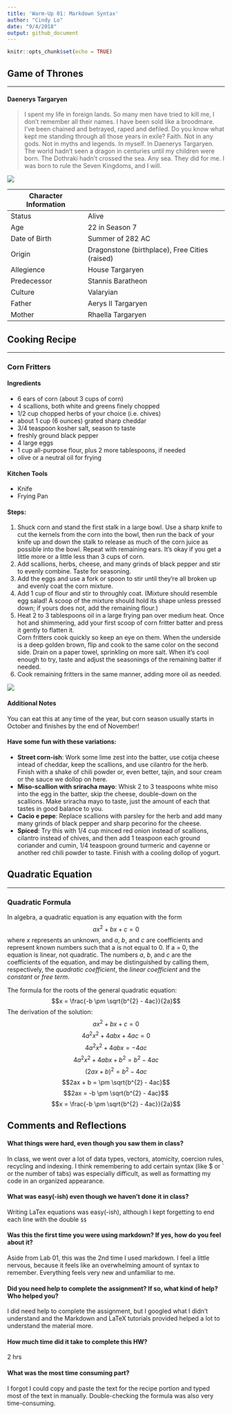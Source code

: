 ```yaml
---
title: 'Warm-Up 01: Markdown Syntax'
author: "Cindy Lo"
date: "9/4/2018"
output: github_document
---
```


```r
knitr::opts_chunk$set(echo = TRUE)
```

## Game of Thrones
***
#### Daenerys Targaryen

> I spent my life in foreign lands. So many men have tried to kill me, I don't remember all their names. I have been sold like a broodmare. I've been chained and betrayed, raped and defiled. Do you know what kept me standing through all those years in exile? Faith. Not in any gods. Not in myths and legends. In myself. In Daenerys Targaryen. The world hadn't seen a dragon in centuries until my children were born. The Dothraki hadn't crossed the sea. Any sea. They did for me. I was born to rule the Seven Kingdoms, and I will.

![](https://vignette.wikia.nocookie.net/gameofthrones/images/5/5f/Daenerys_Dragonpit.jpg/revision/latest?cb=20171015095128)

Character Information |  
------- | --------
Status  | Alive
Age | 22 in Season 7
Date of Birth | Summer of 282 AC
Origin  | Dragonstone (birthplace), Free Cities (raised)
Allegience  | House Targaryen
Predecessor | Stannis Baratheon
Culture | Valaryian
Father  | Aerys II Targaryen
Mother  | Rhaella Targaryen

## Cooking Recipe
***
### Corn Fritters

#### Ingredients
  - 6 ears of corn (about 3 cups of corn)
  - 4 scallions, both white and greens finely chopped
  - 1/2 cup chopped herbs of your choice (i.e. chives)
  - about 1 cup (6 ounces) grated sharp cheddar
  - 3/4 teaspoon kosher salt, season to taste
  - freshly ground black pepper
  - 4 large eggs
  - 1 cup all-purpose flour, plus 2 more tablespoons, if needed
  - olive or a neutral oil for frying

#### Kitchen Tools
  - Knife
  - Frying Pan

#### Steps:
  1. Shuck corn and stand the first stalk in a large bowl. Use a sharp knife to cut the kernels from the corn into the bowl, then run the back of your knife up and down the stalk to release as much of the corn juice as possible into the bowl. Repeat with remaining ears. It’s okay if you get a little more or a little less than 3 cups of corn.
  2. Add scallions, herbs, cheese, and many grinds of black pepper and stir to evenly combine. Taste for seasoning.
  3. Add the eggs and use a fork or spoon to stir until they’re all broken up and evenly coat the corn mixture.
  4. Add 1 cup of flour and stir to throughly coat. (Mixture should resemble egg salad! A scoop of the mixture should hold its shape unless pressed down; if yours does not, add the remaining flour.)
  5. Heat 2 to 3 tablespoons oil in a large frying pan over medium heat. Once hot and shimmering, add your first scoop of corn fritter batter and press it gently to flatten it.\
  Corn fritters cook quickly so keep an eye on them. When the underside is a deep golden brown, flip and cook to the same color on the second side. Drain on a paper towel, sprinkling on more salt. When it’s cool enough to try, taste and adjust the seasonings of the remaining batter if needed.
  6. Cook remaining fritters in the same manner, adding more oil as needed.

![](https://smittenkitchendotcom.files.wordpress.com/2018/07/corn-fritters.jpg?w=750)

#### Additional Notes
You can eat this at any time of the year, but corn season usually starts in October and finishes by the end of November!

#### Have some fun with these variations:

  * **Street corn-ish**: Work some lime zest into the batter, use cotija cheese intead of cheddar, keep the scallions, and use cilantro for the herb. Finish with a shake of chili powder or, even better, tajín, and sour cream or the sauce we dollop on here.
  * **Miso-scallion with sriracha mayo**: Whisk 2 to 3 teaspoons white miso into the egg in the batter, skip the cheese, double-down on the scallions. Make sriracha mayo to taste, just the amount of each that tastes in good balance to you.
  * **Cacio e pepe**: Replace scallions with parsley for the herb and add many many grinds of black pepper and sharp pecorino for the cheese.
  * **Spiced**: Try this with 1/4 cup minced red onion instead of scallions, cilantro instead of chives, and then add 1 teaspoon each ground coriander and cumin, 1/4 teaspoon ground turmeric and cayenne or another red chili powder to taste. Finish with a cooling dollop of yogurt.
  
## Quadratic Equation
***
### Quadratic Formula

In algebra, a quadratic equation is any equation with the form $$ax^{2} + bx + c = 0$$
where *x* represents an unknown, and *a*, *b*, and *c* are coefficients and represent known numbers such that a is not equal to 0. If a = 0, the equation is linear, not quadratic. The numbers *a*, *b*, and *c* are the coefficients of the equation, and may be distinguished by calling them, respectively, the *quadratic coefficient*, the *linear coefficient* and the *constant* or *free term*.

The formula for the roots of the general quadratic equation:
$$x = \frac{-b \pm \sqrt{b^{2} - 4ac}}{2a}$$
The derivation of the solution:
$$ax^{2} + bx + c = 0$$
$$4a^{2}x^{2} + 4abx + 4ac = 0$$
$$4a^{2}x^{2} + 4abx = -4ac$$
$$4a^{2}x^{2} + 4abx + b^{2} = b^{2} - 4ac$$
$$(2ax + b)^{2} = b^{2} - 4ac$$
$$2ax + b = \pm \sqrt{b^{2} - 4ac}$$
$$2ax = -b \pm \sqrt{b^{2} - 4ac}$$
$$x = \frac{-b \pm \sqrt{b^{2} - 4ac}}{2a}$$

## Comments and Reflections
#### What things were hard, even though you saw them in class?
In class, we went over a lot of data types, vectors, atomicity, coercion rules, recycling and indexing. I think remembering to add certain syntax (like $ or ` or the number of tabs) was especially difficult, as well as formatting my code in an organized appearance.

#### What was easy(-ish) even though we haven't done it in class?
Writing LaTex equations was easy(-ish), although I kept forgetting to end each line with the double `$$`

#### Was this the first time you were using markdown? If yes, how do you feel about it?
Aside from Lab 01, this was the 2nd time I used markdown. I feel a little nervous, because it feels like an overwhelming amount of syntax to remember. Everything feels very new and unfamiliar to me.

#### Did you need help to complete the assignment? If so, what kind of help? Who helped you?
I did need help to complete the assignment, but I googled what I didn't understand and the Markdown and LaTeX tutorials provided helped a lot to understand the material more.

#### How much time did it take to complete this HW?
2 hrs

#### What was the most time consuming part?
I forgot I could copy and paste the text for the recipe portion and typed most of the text in manually. Double-checking the formula was also very time-consuming.